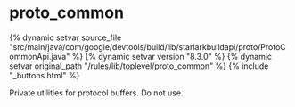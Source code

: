 <html devsite>
<head>
  <meta name="project_path" value="/_project.yaml">
  <meta name="book_path" value="/versions/8.3.0/_book.yaml">
</head>
<body>

<h1 class="page-title" id="modules.proto_common">proto_common</h1>

{% dynamic setvar source_file "src/main/java/com/google/devtools/build/lib/starlarkbuildapi/proto/ProtoCommonApi.java" %}
{% dynamic setvar version "8.3.0" %}
{% dynamic setvar original_path "/rules/lib/toplevel/proto_common" %}
{% include "_buttons.html" %}
<!-- {% raw %} -->

Private utilities for protocol buffers. Do not use.



</body>
</html>

<!-- {% endraw %} -->

